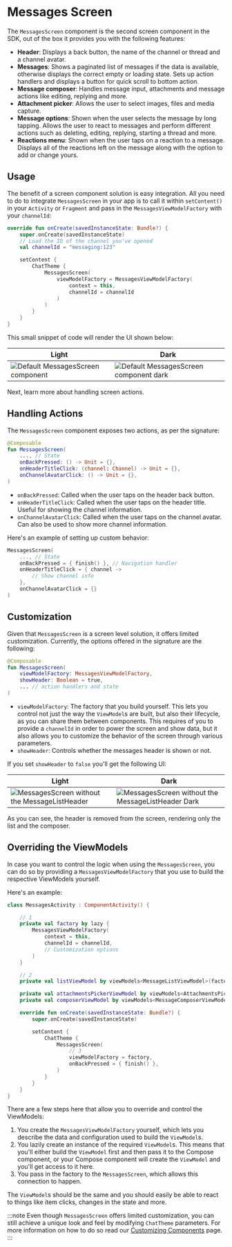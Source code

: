 # Messages Screen

The `MessagesScreen` component is the second screen component in the SDK, out of the box it provides you with the following features:

* **Header**: Displays a back button, the name of the channel or thread and a channel avatar.
* **Messages**: Shows a paginated list of messages if the data is available, otherwise displays the correct empty or loading state. Sets up action handlers and displays a button for quick scroll to bottom action.
* **Message composer**: Handles message input, attachments and message actions like editing, replying and more.
* **Attachment picker**: Allows the user to select images, files and media capture.
* **Message options**: Shown when the user selects the message by long tapping. Allows the user to react to messages and perform different actions such as deleting, editing, replying, starting a thread and more.
* **Reactions menu**: Shown when the user taps on a reaction to a message. Displays all of the reactions left on the message along with the option to add or change yours.

## Usage

The benefit of a screen component solution is easy integration. All you need to do to integrate `MessagesScreen` in your app is to call it within `setContent()` in your `Activity` or `Fragment` and pass in the `MessagesViewModelFactory` with your `channelId`:

```kotlin
override fun onCreate(savedInstanceState: Bundle?) {
    super.onCreate(savedInstanceState)
    // Load the ID of the channel you've opened
    val channelId = "messaging:123"

    setContent {
        ChatTheme {
            MessagesScreen(
                viewModelFactory = MessagesViewModelFactory(
                    context = this,
                    channelId = channelId
                )
            )
        }
    }
}
```

This small snippet of code will render the UI shown below:

| Light | Dark |
| --- | --- |
| ![Default MessagesScreen component](../../assets/compose_default_messages_screen_component.png) | ![Default MessagesScreen component dark](../../assets/compose_default_messages_screen_component_dark.png) |

Next, learn more about handling screen actions.

## Handling Actions

The `MessagesScreen` component exposes two actions, as per the signature:

```kotlin
@Composable
fun MessagesScreen(
    ..., // State
    onBackPressed: () -> Unit = {},
    onHeaderTitleClick: (channel: Channel) -> Unit = {},
    onChannelAvatarClick: () -> Unit = {},
)
```

* `onBackPressed`: Called when the user taps on the header back button.
* `onHeaderTitleClick`: Called when the user taps on the header title. Useful for showing the channel information.
* `onChannelAvatarClick`: Called when the user taps on the channel avatar. Can also be used to show more channel information. 

Here's an example of setting up custom behavior:

```kotlin
MessagesScreen(
    ..., // State
    onBackPressed = { finish() }, // Navigation handler
    onHeaderTitleClick = { channel ->
        // Show channel info
    },
    onChannelAvatarClick = {}
)
```

## Customization

Given that `MessagesScreen` is a screen level solution, it offers limited customization. Currently, the options offered in the signature are the following:

```kotlin
@Composable
fun MessagesScreen(
    viewModelFactory: MessagesViewModelFactory,
    showHeader: Boolean = true,
    ... // action handlers and state
)
```

* `viewModelFactory`: The factory that you build yourself. This lets you control not just the way the `ViewModel`s are built, but also their lifecycle, as you can share them between components. This requires of you to provide a `channelId` in order to power the screen and show data, but it also allows you to customize the behavior of the screen through various parameters.
* `showHeader`: Controls whether the messages header is shown or not.

If you set `showHeader` to `false` you'll get the following UI:

| Light | Dark |
| --- | --- |
| ![MessagesScreen without the MessageListHeader](../../assets/compose_custom_messages_screen_component.png) | ![MessagesScreen without the MessageListHeader Dark](../../assets/compose_custom_messages_screen_component_dark.png) |



As you can see, the header is removed from the screen, rendering only the list and the composer.

## Overriding the ViewModels

In case you want to control the logic when using the `MessagesScreen`, you can do so by providing a `MessagesViewModelFactory` that you use to build the respective ViewModels yourself.

Here's an example:

```kotlin
class MessagesActivity : ComponentActivity() {

    // 1
    private val factory by lazy {
        MessagesViewModelFactory(
            context = this,
            channelId = channelId,
            // Customization options
        )
    }

    // 2
    private val listViewModel by viewModels<MessageListViewModel>(factoryProducer = { factory })

    private val attachmentsPickerViewModel by viewModels<AttachmentsPickerViewModel>(factoryProducer = { factory })
    private val composerViewModel by viewModels<MessageComposerViewModel>(factoryProducer = { factory })

    override fun onCreate(savedInstanceState: Bundle?) {
        super.onCreate(savedInstanceState)

        setContent {
            ChatTheme {
                MessagesScreen(
                    // 3
                    viewModelFactory = factory,
                    onBackPressed = { finish() },
                )
            }
        }
    }
}
```

There are a few steps here that allow you to override and control the ViewModels:
1. You create the `MessagesViewModelFactory` yourself, which lets you describe the data and configuration used to build the `ViewModel`s.
2. You lazily create an instance of the required `ViewModel`s. This means that you'll either build the `ViewModel` first and then pass it to the Compose component, or your Compose component will create the `ViewModel` and you'll get access to it here.
3. You pass in the factory to the `MessagesScreen`, which allows this connection to happen.

The `ViewModel`s should be the same and you should easily be able to react to things like item clicks, changes in the state and more.

:::note
Even though `MessagesScreen` offers limited customization, you can still achieve a unique look and feel by modifying `ChatTheme` parameters.
For more information on how to do so read our [Customizing Components](../03-customizing-components.mdx) page.
:::

